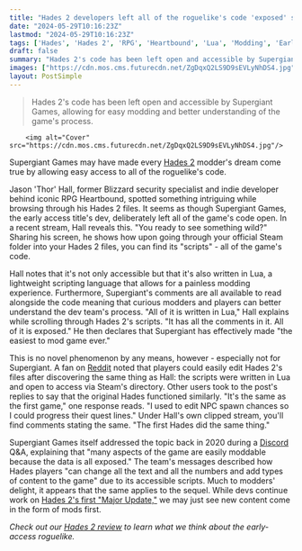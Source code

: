 ```yaml
---
title: "Hades 2 developers left all of the roguelike's code 'exposed' says iconic indie dev, making it 'the easiest to mod game ever'"
date: "2024-05-29T10:16:23Z"
lastmod: "2024-05-29T10:16:23Z"
tags: ['Hades', 'Hades 2', 'RPG', 'Heartbound', 'Lua', 'Modding', 'Early Access', 'Roguelike']
draft: false
summary: "Hades 2's code has been left open and accessible by Supergiant Games, allowing for easy modding and better understanding of the game's process."
images: ["https://cdn.mos.cms.futurecdn.net/ZgDqxQ2LS9D9sEVLyNhDS4.jpg"]
layout: PostSimple
---
```

> Hades 2's code has been left open and accessible by Supergiant Games, allowing for easy modding and better understanding of the game's process.


        <img alt="Cover" src="https://cdn.mos.cms.futurecdn.net/ZgDqxQ2LS9D9sEVLyNhDS4.jpg"/>
        
Supergiant Games may have made every [<u>Hades 2</u>](https://www.gamesradar.com/hades-2-guide/) modder's dream come true by allowing easy access to all of the roguelike's code.

Jason 'Thor' Hall, former Blizzard security specialist and indie developer behind iconic RPG Heartbound, spotted something intriguing while browsing through his Hades 2 files. It seems as though Supergiant Games, the early access title's dev, deliberately left all of the game's code open. In a recent stream, Hall reveals this. "You ready to see something wild?" Sharing his screen, he shows how upon going through your official Steam folder into your Hades 2 files, you can find its "scripts" - all of the game's code.

Hall notes that it's not only accessible but that it's also written in Lua, a lightweight scripting language that allows for a painless modding experience. Furthermore, Supergiant's comments are all available to read alongside the code meaning that curious modders and players can better understand the dev team's process. "All of it is written in Lua," Hall explains while scrolling through Hades 2's scripts. "It has all the comments in it. All of it is exposed." He then declares that Supergiant has effectively made "the easiest to mod game ever."

This is no novel phenomenon by any means, however - especially not for Supergiant. A fan on [<u>Reddit</u>](https://www.reddit.com/r/pcgaming/comments/1cop25y/hades_2_is_coded_in_lua_and_you_can_edit_the_game/) noted that players could easily edit Hades 2's files after discovering the same thing as Hall: the scripts were written in Lua and open to access via Steam's directory. Other users took to the post's replies to say that the original Hades functioned similarly. "It's the same as the first game," one response reads. "I used to edit NPC spawn chances so I could progress their quest lines." Under Hall's own clipped stream, you'll find comments stating the same. "The first Hades did the same thing."

Supergiant Games itself addressed the topic back in 2020 during a [<u>Discord</u>](https://discord.com/invite/supergiant) Q&A, explaining that "many aspects of the game are easily moddable because the data is all exposed." The team's messages described how Hades players "can change all the text and all the numbers and add types of content to the game" due to its accessible scripts. Much to modders' delight, it appears that the same applies to the sequel. While devs continue work on [<u>Hades 2's first "Major Update,"</u>](https://www.gamesradar.com/games/roguelike/hades-2s-first-major-update-is-months-out-but-supergiant-just-gave-the-roguelikes-community-a-project-if-you-play-the-game-deeply-enough-youll-find-clues/) we may just see new content come in the form of mods first.

*Check out our *[<u><em>Hades 2 review</em></u>](https://www.gamesradar.com/games/hades/hades-2-review/)* to learn what we think about the early-access roguelike.*
        